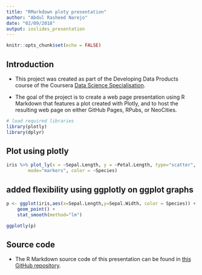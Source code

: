 ```yaml
---
title: "RMarkdown ploty presentation"
author: "Abdul Rasheed Narejo"
date: "02/09/2018"
output: ioslides_presentation
---
```


```r
knitr::opts_chunk$set(echo = FALSE)
```

## Introduction

- This project was created as part of the Developing Data Products course of the Coursera [Data Science Specialisation](https://www.coursera.org/specializations/jhu-data-science).

- The goal of the project is to create a web page presentation using R Markdown that features a plot created with Plotly, and to host the resulting web page on either GitHub Pages, RPubs, or NeoCities.

```r
# load required libraries
library(plotly)
library(dplyr)
```

## Plot using plotly
```r
iris %>% plot_ly(x = ~Sepal.Length, y = ~Petal.Length, type="scatter",
        mode="markers", color = ~Species)
```

## added flexibility using ggplotly on ggplot graphs
```r
p <- ggplot(iris,aes(x=Sepal.Length,y=Sepal.Width, color = Species)) +
    geom_point() +
    stat_smooth(method="lm")

ggplotly(p)
```

## Source code
- The R Markdown source code of this presentation can be found in [this GitHub repository](https://github.com/arnarejo/CourseraDS-plotly).

